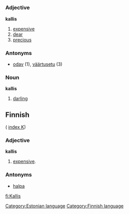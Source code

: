 =={{et}}==
[[Category:Estonian language]]
===Adjective===
'''kallis'''

# [[expensive]]
# [[dear]]
# [[precious]]

===Antonyms===

* [[odav]] (1), [[väärtusetu]] (3)

===Noun===
'''kallis'''
# [[darling]]


==Finnish==
( [[Wiktionary:Finnish_index_k|index K]])
[[Category:Finnish language]]
===Adjective===
'''kallis'''

# [[expensive]].

===Antonyms===

* [[halpa]]

[[fi:Kallis]]